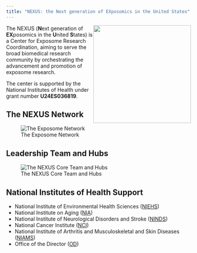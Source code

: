 ```yaml
---
title: "NEXUS: the Next generation of EXposomics in the United States"
---
```


![](images/nexusround.jpg){fig-alt="" fig-align="center" style="float: right;" width="266"}

The NEXUS (**N**ext generation of **EX**posomics in the **U**nited **S**tates) is a Center for Exposome Research Coordination, aiming to serve the broad biomedical research community by orchestrating the advancement and promotion of exposome research.

The center is supported by the National Institutes of Health under grant number **U24ES036819**.




## The NEXUS Network

![The Exposome Network](images/network.jpg){fig-alt="Network" fig-align="center"}

## Leadership Team and Hubs

![The NEXUS Core Team and Hubs](images/team.jpg){fig-alt="Core team" fig-align="center"}

## National Institutes of Health Support

-   National Institute of Environmental Health Sciences ([NIEHS](https://www.niehs.nih.gov/))
-   National Institute on Aging ([NIA](https://www.nia.nih.gov/))
-   National Institute of Neurological Disorders and Stroke ([NINDS](https://www.ninds.nih.gov/))
-   National Cancer Institute ([NCI](https://www.cancer.gov/))
-   National Institute of Arthritis and Musculoskeletal and Skin Diseases ([NIAMS](https://www.niams.nih.gov/))
-   Office of the Director ([OD](https://www.nih.gov/institutes-nih/nih-office-director "Office of the Director"))
